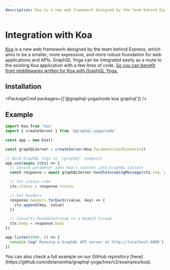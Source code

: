 ```yaml
---
description: Koa is a new web framework designed by the team behind Express, which aims to be a smaller, more expressive, and more robust foundation for web applications and APIs.
---
```



# Integration with Koa

[Koa](https://koajs.com) is a new web framework designed by the team behind Express, which aims to be a smaller, more expressive, and more robust foundation for web applications and APIs.
GraphQL Yoga can be integrated easily as a route to the existing Koa application with a few lines of code. [So you can benefit from middlewares written for Koa with GraphQL Yoga.](https://github.com/koajs/koa/wiki)

## Installation

<PackageCmd packages={['@graphql-yoga/node koa graphql']} />

## Example

```ts
import Koa from 'koa'
import { createServer } from '@graphql-yoga/node'

const app = new Koa()

const graphQLServer = createServer<Koa.ParameterizedContext>()

// Bind GraphQL Yoga to `/graphql` endpoint
app.use(async (ctx) => {
  // Second parameter adds Koa's context into GraphQL Context
  const response = await graphQLServer.handleIncomingMessage(ctx.req, ctx)

  // Set status code
  ctx.status = response.status

  // Set headers
  response.headers.forEach((value, key) => {
    ctx.append(key, value)
  })

  // Converts ReadableStream to a NodeJS Stream
  ctx.body = response.body
})

app.listen(4000, () => {
  console.log('Running a GraphQL API server at http://localhost:4000')
})
```

<Callout>
  You can also check a full example on our GitHub repository
  [here](https://github.com/dotansimha/graphql-yoga/tree/v2/examples/koa).
</Callout>
